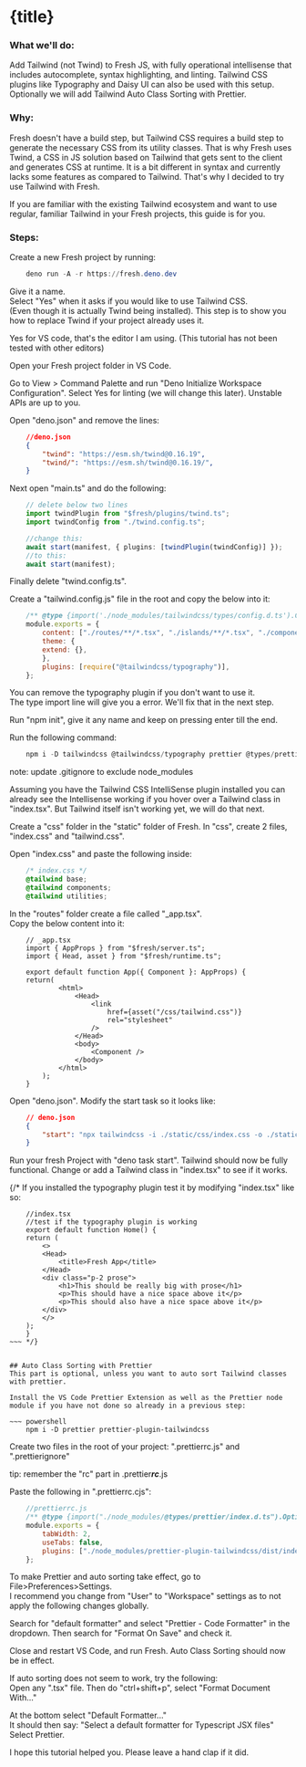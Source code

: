 
# {title}

### What we'll do:
Add Tailwind (not Twind) to Fresh JS, with fully operational intellisense that includes autocomplete, syntax highlighting, and linting.
Tailwind CSS plugins like Typography and Daisy UI can also be used with this setup.
Optionally we will add Tailwind Auto Class Sorting with Prettier.

### Why:
Fresh doesn't have a build step, but Tailwind CSS requires a build step to generate the necessary CSS from its utility classes.
That is why Fresh uses Twind, a CSS in JS solution based on Tailwind that gets sent to the client and generates CSS at runtime.
It is a bit different in syntax and currently lacks some features as compared to Tailwind. 
That's why I decided to try use Tailwind with Fresh.

If you are familiar with the existing Tailwind ecosystem and want to use regular, familiar Tailwind in your Fresh projects, this guide is for you.

### Steps:

Create a new Fresh project by running:

~~~ powershell 
    deno run -A -r https://fresh.deno.dev
~~~

Give it a name.  
Select "Yes" when it asks if you would like to use Tailwind CSS.  
(Even though it is actually Twind being installed). This step is to show you how to replace Twind if your project already uses it.

Yes for VS code, that's the editor I am using. (This tutorial has not been tested with other editors)

Open your Fresh project folder in VS Code.

Go to View > Command Palette and run "Deno Initialize Workspace Configuration".
Select Yes for linting (we will change this later). Unstable APIs are up to you.

Open "deno.json" and remove the lines:

~~~ json
    //deno.json
    {
        "twind": "https://esm.sh/twind@0.16.19",
        "twind/": "https://esm.sh/twind@0.16.19/",
    }
~~~

Next open "main.ts" and do the following:

~~~ ts
    // delete below two lines
    import twindPlugin from "$fresh/plugins/twind.ts";
    import twindConfig from "./twind.config.ts";

    //change this:
    await start(manifest, { plugins: [twindPlugin(twindConfig)] });
    //to this:
    await start(manifest);
~~~

Finally delete "twind.config.ts".


Create a "tailwind.config.js" file in the root and copy the below into it:

~~~ js
    /** @type {import('./node_modules/tailwindcss/types/config.d.ts').Config} */
    module.exports = {
        content: ["./routes/**/*.tsx", "./islands/**/*.tsx", "./components/**/*.tsx"],
        theme: {
        extend: {},
        },
        plugins: [require("@tailwindcss/typography")],
    };
~~~

You can remove the typography plugin if you don't want to use it.  
The type import line will give you a error. We'll fix that in the next step.

Run "npm init", give it any name and keep on pressing enter till the end.  

Run the following command:

~~~ powershell 
    npm i -D tailwindcss @tailwindcss/typography prettier @types/prettier prettier-plugin-tailwindcss
~~~

note: update .gitignore to exclude node_modules

Assuming you have the Tailwind CSS IntelliSense plugin installed you can already see the Intellisense working if you hover over a Tailwind class in "index.tsx".
But Tailwind itself isn't working yet, we will do that next.

Create a "css" folder in the "static" folder of Fresh.
In "css", create 2 files, "index.css" and "tailwind.css".

Open "index.css" and paste the following inside:

~~~ css 
    /* index.css */
    @tailwind base;
    @tailwind components;
    @tailwind utilities;
~~~

In the "routes" folder create a file called "_app.tsx".  
Copy the below content into it:

~~~ tsx
    // _app.tsx
    import { AppProps } from "$fresh/server.ts";
    import { Head, asset } from "$fresh/runtime.ts";

    export default function App({ Component }: AppProps) {
    return(
            <html>
                <Head>
                    <link 
                        href={asset("/css/tailwind.css")} 
                        rel="stylesheet" 
                    />          
                </Head>
                <body>
                    <Component />
                </body>
            </html>
        );
    }
~~~

Open "deno.json".
Modify the start task so it looks like:
~~~ json
    // deno.json 
    {
        "start": "npx tailwindcss -i ./static/css/index.css -o ./static/css/tailwind.css --watch & deno run -A --watch=static/,routes/ dev.ts",
    }
~~~

Run your fresh Project with "deno task start".
Tailwind should now be fully functional. Change or add a Tailwind class in "index.tsx" to see if it works.

{/* If you installed the typography plugin test it by modifying "index.tsx" like so: 

~~~ tsx
    //index.tsx
    //test if the typography plugin is working
    export default function Home() {
    return (
        <>
        <Head>
            <title>Fresh App</title>
        </Head>
        <div class="p-2 prose">
            <h1>This should be really big with prose</h1>
            <p>This should have a nice space above it</p>
            <p>This should also have a nice space above it</p>
        </div>
        </>
    );
    }
~~~ */}


## Auto Class Sorting with Prettier
This part is optional, unless you want to auto sort Tailwind classes with prettier.

Install the VS Code Prettier Extension as well as the Prettier node module if you have not done so already in a previous step:

~~~ powershell
    npm i -D prettier prettier-plugin-tailwindcss
~~~

Create two files in the root of your project:
".prettierrc.js" and ".prettierignore"

tip: remember the "rc" part in .prettier***rc***.js

Paste the following in ".prettierrc.cjs":

~~~ js
    //prettierrc.js
    /** @type {import("./node_modules/@types/prettier/index.d.ts").Options} */
    module.exports = {
        tabWidth: 2,
        useTabs: false,
        plugins: ["./node_modules/prettier-plugin-tailwindcss/dist/index.js"],
    };
~~~

To make Prettier and auto sorting take effect, go to File>Preferences>Settings.  
I recommend you change from "User" to "Workspace" settings as to not apply the following changes globally.

Search for "default formatter" and select "Prettier - Code Formatter" in the dropdown.
Then search for "Format On Save" and check it.

Close and restart VS Code, and run Fresh.
Auto Class Sorting should now be in effect.

If auto sorting does not seem to work, try the following:  
Open any ".tsx" file. Then do "ctrl+shift+p",
select "Format Document With..."

At the bottom select "Default Formatter..."  
It should then say: "Select a default formatter for Typescript JSX files"  
Select Prettier.

  
  
I hope this tutorial helped you. Please leave a hand clap if it did. 


